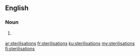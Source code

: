 ==English==

===Noun===
{{head|en|noun plural form}}

# {{label|en|British}} {{plural of|sterilisation|lang=en}}

[[ar:sterilisations]]
[[fr:sterilisations]]
[[ku:sterilisations]]
[[my:sterilisations]]
[[fi:sterilisations]]